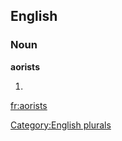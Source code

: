 ==English==

===Noun===
'''aorists'''

# {{plural of|[[aorist]]}}

[[Category:English plurals]]

[[fr:aorists]]